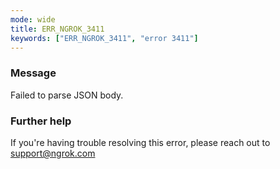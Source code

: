 ```yaml
---
mode: wide
title: ERR_NGROK_3411
keywords: ["ERR_NGROK_3411", "error 3411"]
---
```


### Message

Failed to parse JSON body.

### Further help

If you're having trouble resolving this error, please reach out to [support@ngrok.com](mailto:support@ngrok.com?subject=Help%20with%20ERR_NGROK_3411)
